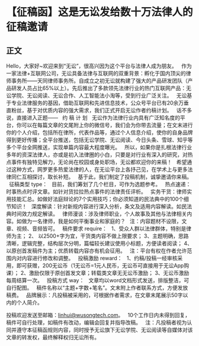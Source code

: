 # 【征稿函】这是无讼发给数十万法律人的征稿邀请
## 正文
Hello，大家好~欢迎来到“无讼”，很高兴因为这个平台与法律人成为朋友。
 
作为一家法律+互联网公司，无讼具备法律与互联网的双重背景：孵化于国内顶尖的律师事务所——天同律师事务所。自成立之初无讼就构建了强大的产品研发团队（产品研发人员占比65%以上）。先后推出了多款领先法律行业的热门互联网产品：无讼学院、无讼阅读、无讼合作、人工智能法小淘等，受到行业广泛关注。
 
无讼基于专业法律服务的基因，借助互联网和先进信息技术，公众号平台已有20余万垂直粉丝，基于对优质内容的强大需求，我们正式开启无讼作者约稿计划。
 
话不多说，直接进入正题——
 
约 稿 计 划
 
无讼作为法律行业内具有广泛知名度的平台，你可以在每篇文章的文尾附上你的微信号，我们会为你带去流量；在文末进行你的个人介绍，包括所在律所，代表作品等，通过个人信息介绍，使你的自身品牌得到更好传播；全平台推送，包括无讼学院、无讼阅读、今日头条、雪球、知乎等多个平台全网推送，实现单篇内容最大程度曝光。
 
所以，如果你是扎根法律行业多年的资深法律人，亦或是初入法律圈的小白，只要是对行业有深入的研究，对热点事件有独特见解力，无论尚在校园或身处职场，无讼都欢迎你的来稿！
 
希望通过这种方式，网罗更多热爱法律的人，在无讼平台上各抒己见，在学术上与更多法律同仁互相探讨，取长补短。
 
基于此，我们制定了投稿机制，诚挚邀请你来稿。
 
征稿类型 type：
 
目前，我们筹划了几个栏目，可作为选题参考。
 
热点速递：时事热点时评文章。如针对货拉拉热点事件的法律责任评析。
 
实务干货：律师实用技能汇总。如做好法庭辩论的7个实用技巧；你必须知道的民法典中的100个细节知识！
 
深度解读：针对新规内容进行深入分析，条文及适用内容解读。如民法典时间效力规定解读。
 
律师漫谈：涉及律师职业，个人故事及其他与法律相关内容。如做为一名律师，我是如何平衡事业和家庭的？
 
注：内容题材不设限，文章、视频、音频皆可。
 
稿件要求 require：
 
1、受众人群以法律群体，特别是律师为主；
2、 以2500+字为宜，干货类内容不做上限要求；
3、主题明确，思路清晰，逻辑完整，结构层次分明，篇幅较长建议使用小标题，方便读者阅读；
4、以原创首发稿件为主；优质转载内容亦有机会征用。
 
注：平台有权在作者允许范围内对内容进行修改和调整。
 
投稿激励 reward：
 
1、约稿/投稿一经审核采用，即可获赠，200无讼币（1无讼币=1元人民币，无讼币可直接用于无讼App购课）；
2、激励仅限于原创首发文章；转载类文章无无讼币激励；
3、无讼币激励每周结算一次。
 
投稿方式 way：
 
文章均以word文档形式发送，排版整洁，可自行配图。
 
稿件名称以“主题+字数+笔名”。文末附上作者联系方式，方便发放稿费。
 
品牌展示：凡投稿被采用的，可根据作者需求，在文章末尾展示50字以内的个人简介。

投稿欢迎发送至邮箱：linhui@wusongtech.com。
 
10个工作日内未得到回复，稿件可自行处理，如稿件有改动，编辑会回复并指导改稿。
 
注：凡投稿者视为认同并遵守本征稿函规则内容，同时授予无讼旗下无讼学院、无讼阅读等自媒体对该文章的转发权，最终解释权归无讼所有。
 
